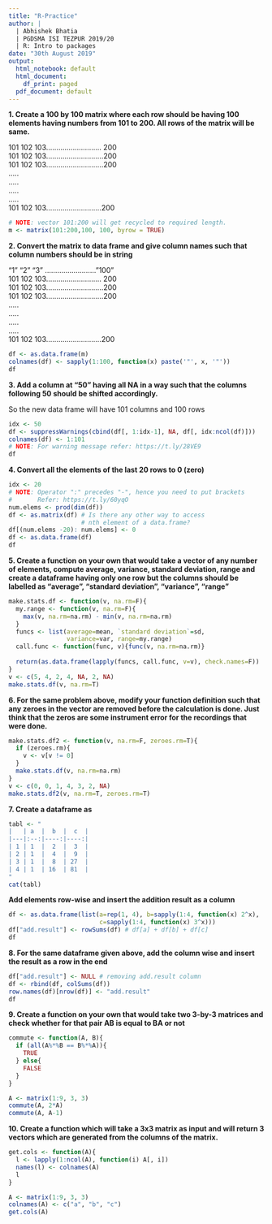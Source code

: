 ```yaml
---
title: "R-Practice"
author: | 
  | Abhishek Bhatia
  | PGDSMA ISI TEZPUR 2019/20
  | R: Intro to packages
date: "30th August 2019"
output:
  html_notebook: default
  html_document:
    df_print: paged
  pdf_document: default
---
```


**1. Create a 100 by 100 matrix where each row should be having 100 elements having numbers from 101 to 200. All rows of the matrix will be same.**

101 102 103........................... 200<br />
101 102 103............................200<br />
101 102 103............................200<br />
.....<br />
.....<br />
.....<br />
.....<br />
101 102 103...........................200<br />

```r
# NOTE: vector 101:200 will get recycled to required length.
m <- matrix(101:200,100, 100, byrow = TRUE)
```

**2. Convert the matrix to data frame and give column names such that column numbers should be in string**

"1"    "2"  "3" ........................."100"<br />
101 102 103........................... 200<br />
101 102 103............................200<br />
101 102 103............................200 <br />
.....<br />
.....<br />
.....<br />
.....<br />
101 102 103...........................200<br />
```r
df <- as.data.frame(m)
colnames(df) <- sapply(1:100, function(x) paste('"', x, '"'))
df
```
**3. Add a column at "50" having all NA in a way such that the columns following 50 should be shifted accordingly.**

So the new data frame will have 101 columns and 100 rows
```r
idx <- 50
df <- suppressWarnings(cbind(df[, 1:idx-1], NA, df[, idx:ncol(df)]))
colnames(df) <- 1:101
# NOTE: For warning message refer: https://t.ly/28VE9
df
```
**4.  Convert all the elements of the last 20 rows to 0 (zero)**
```r
idx <- 20
# NOTE: Operator ":" precedes "-", hence you need to put brackets
#       Refer: https://t.ly/60yqO
num.elems <- prod(dim(df))
df <- as.matrix(df) # Is there any other way to access 
                    # nth element of a data.frame?
df[(num.elems -20): num.elems] <- 0
df <- as.data.frame(df)
df
```
**5. Create a function on your own that would take a vector of any number of elements, compute average, variance, standard deviation, range and create a dataframe having only one row but the columns should be labelled as "average", "standard deviation", "variance", "range"**
```r
make.stats.df <- function(v, na.rm=F){
  my.range <- function(v, na.rm=F){
    max(v, na.rm=na.rm) - min(v, na.rm=na.rm)
  }
  funcs <- list(average=mean, `standard deviation`=sd, 
                variance=var, range=my.range)
  call.func <- function(func, v){func(v, na.rm=na.rm)}
  
  return(as.data.frame(lapply(funcs, call.func, v=v), check.names=F))
}
v <- c(5, 4, 2, 4, NA, 2, NA)
make.stats.df(v, na.rm=T)
```
**6. For the same problem above, modify your function definition such that any zeroes in the vector are removed before the calculation is done. Just think that the zeros are some instrument error for the recordings that were done.**
```r
make.stats.df2 <- function(v, na.rm=F, zeroes.rm=T){
  if (zeroes.rm){
    v <- v[v != 0]
  }
  make.stats.df(v, na.rm=na.rm)
}
v <- c(0, 0, 1, 4, 3, 2, NA)
make.stats.df2(v, na.rm=T, zeroes.rm=T)
```
**7. Create a dataframe as**

```r
tabl <- "
|   | a  |  b  |  c  |
|---|:--:|----:|----:|
| 1 | 1  |  2  |  3  |
| 2 | 1  |  4  |  9  |
| 3 | 1  |  8  | 27  |
| 4 | 1  | 16  | 81  |
"
cat(tabl)
```

**Add elements row-wise and insert the addition result as a column**
```r
df <- as.data.frame(list(a=rep(1, 4), b=sapply(1:4, function(x) 2^x),
                         c=sapply(1:4, function(x) 3^x)))
df["add.result"] <- rowSums(df) # df[a] + df[b] + df[c]
df
```
**8. For the same dataframe given above, add the column wise and insert the result as a row in the end**
```r
df["add.result"] <- NULL # removing add.result column
df <- rbind(df, colSums(df))
row.names(df)[nrow(df)] <- "add.result"
df
```
**9. Create a function on your own that would take two 3-by-3 matrices and check whether for that pair AB is equal to BA or not**
```r
commute <- function(A, B){
  if (all(A%*%B == B%*%A)){
    TRUE
  } else{
    FALSE
  }
}

A <- matrix(1:9, 3, 3)
commute(A, 2*A)
commute(A, A-1)
```
**10.  Create a function which will take a 3x3 matrix as input and will return 3 vectors which are generated from the columns of the matrix.**
```r
get.cols <- function(A){
  l <- lapply(1:ncol(A), function(i) A[, i])
  names(l) <- colnames(A)
  l
}

A <- matrix(1:9, 3, 3)
colnames(A) <- c("a", "b", "c")
get.cols(A)
```